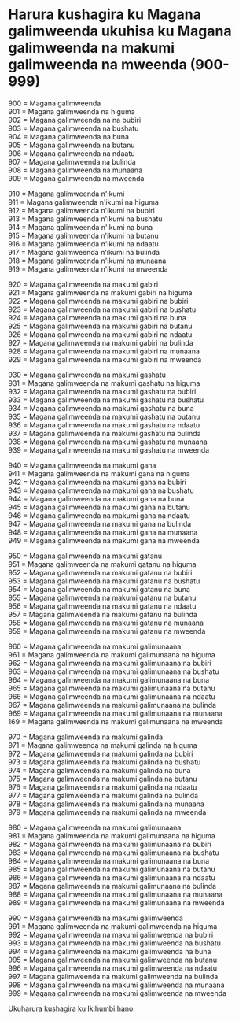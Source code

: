 # Harura kushagira ku Magana galimweenda ukuhisa ku Magana galimweenda na makumi galimweenda na mweenda (900-999)

900 = Magana galimweenda  
901 = Magana galimweenda na higuma  
902 = Magana galimweenda na na bubiri  
903 = Magana galimweenda na bushatu  
904 = Magana galimweenda na buna  
905 = Magana galimweenda na butanu  
906 = Magana galimweenda na ndaatu  
907 = Magana galimweenda na bulinda  
908 = Magana galimweenda na munaana  
909 = Magana galimweenda na mweenda

910 = Magana galimweenda n'ikumi  
911 = Magana galimweenda n'ikumi na higuma  
912 = Magana galimweenda n'ikumi na bubiri  
913 = Magana galimweenda n'ikumi na bushatu  
914 = Magana galimweenda n'ikumi na buna  
915 = Magana galimweenda n'ikumi na butanu  
916 = Magana galimweenda n'ikumi na ndaatu  
917 = Magana galimweenda n'ikumi na bulinda  
918 = Magana galimweenda n'ikumi na munaana  
919 = Magana galimweenda n'ikumi na mweenda

920 = Magana galimweenda na makumi gabiri  
921 = Magana galimweenda na makumi gabiri na higuma  
922 = Magana galimweenda na makumi gabiri na bubiri  
923 = Magana galimweenda na makumi gabiri na bushatu  
924 = Magana galimweenda na makumi gabiri na buna  
925 = Magana galimweenda na makumi gabiri na butanu  
926 = Magana galimweenda na makumi gabiri na ndaatu  
927 = Magana galimweenda na makumi gabiri na bulinda  
928 = Magana galimweenda na makumi gabiri na munaana  
929 = Magana galimweenda na makumi gabiri na mweenda

930 = Magana galimweenda na makumi gashatu  
931 = Magana galimweenda na makumi gashatu na higuma  
932 = Magana galimweenda na makumi gashatu na bubiri  
933 = Magana galimweenda na makumi gashatu na bushatu  
934 = Magana galimweenda na makumi gashatu na buna  
935 = Magana galimweenda na makumi gashatu na butanu  
936 = Magana galimweenda na makumi gashatu na ndaatu  
937 = Magana galimweenda na makumi gashatu na bulinda  
938 = Magana galimweenda na makumi gashatu na munaana  
939 = Magana galimweenda na makumi gashatu na mweenda

940 = Magana galimweenda na makumi gana  
941 = Magana galimweenda na makumi gana na higuma  
942 = Magana galimweenda na makumi gana na bubiri  
943 = Magana galimweenda na makumi gana na bushatu  
944 = Magana galimweenda na makumi gana na buna  
945 = Magana galimweenda na makumi gana na butanu  
946 = Magana galimweenda na makumi gana na ndaatu  
947 = Magana galimweenda na makumi gana na bulinda  
948 = Magana galimweenda na makumi gana na munaana  
949 = Magana galimweenda na makumi gana na mweenda

950 = Magana galimweenda na makumi gatanu  
951 = Magana galimweenda na makumi gatanu na higuma  
952 = Magana galimweenda na makumi gatanu na bubiri  
953 = Magana galimweenda na makumi gatanu na bushatu  
954 = Magana galimweenda na makumi gatanu na buna  
955 = Magana galimweenda na makumi gatanu na butanu  
956 = Magana galimweenda na makumi gatanu na ndaatu  
957 = Magana galimweenda na makumi gatanu na bulinda  
958 = Magana galimweenda na makumi gatanu na munaana  
959 = Magana galimweenda na makumi gatanu na mweenda

960 = Magana galimweenda na makumi galimunaana  
961 = Magana galimweenda na makumi galimunaana na higuma  
962 = Magana galimweenda na makumi galimunaana na bubiri  
963 = Magana galimweenda na makumi galimunaana na bushatu  
964 = Magana galimweenda na makumi galimunaana na buna  
965 = Magana galimweenda na makumi galimunaana na butanu  
966 = Magana galimweenda na makumi galimunaana na ndaatu  
967 = Magana galimweenda na makumi galimunaana na bulinda  
969 = Magana galimweenda na makumi galimunaana na munaana  
169 = Magana galimweenda na makumi galimunaana na mweenda

970 = Magana galimweenda na makumi galinda  
971 = Magana galimweenda na makumi galinda na higuma  
972 = Magana galimweenda na makumi galinda na bubiri  
973 = Magana galimweenda na makumi galinda na bushatu  
974 = Magana galimweenda na makumi galinda na buna  
975 = Magana galimweenda na makumi galinda na butanu  
976 = Magana galimweenda na makumi galinda na ndaatu  
977 = Magana galimweenda na makumi galinda na bulinda  
978 = Magana galimweenda na makumi galinda na munaana  
979 = Magana galimweenda na makumi galinda na mweenda

980 = Magana galimweenda na makumi galimunaana  
981 = Magana galimweenda na makumi galimunaana na higuma  
982 = Magana galimweenda na makumi galimunaana na bubiri  
983 = Magana galimweenda na makumi galimunaana na bushatu  
984 = Magana galimweenda na makumi galimunaana na buna  
985 = Magana galimweenda na makumi galimunaana na butanu  
986 = Magana galimweenda na makumi galimunaana na ndaatu  
987 = Magana galimweenda na makumi galimunaana na bulinda  
988 = Magana galimweenda na makumi galimunaana na munaana  
989 = Magana galimweenda na makumi galimunaana na mweenda

990 = Magana galimweenda na makumi galimweenda  
991 = Magana galimweenda na makumi galimweenda na higuma  
992 = Magana galimweenda na makumi galimweenda na bubiri  
993 = Magana galimweenda na makumi galimweenda na bushatu  
994 = Magana galimweenda na makumi galimweenda na buna  
995 = Magana galimweenda na makumi galimweenda na butanu  
996 = Magana galimweenda na makumi galimweenda na ndaatu  
997 = Magana galimweenda na makumi galimweenda na bulinda  
998 = Magana galimweenda na makumi galimweenda na munaana  
999 = Magana galimweenda na makumi galimweenda na mweenda

Ukuharura kushagira ku [Ikihumbi hano](./kihumbi).

